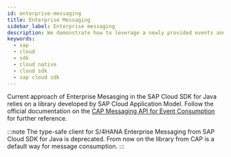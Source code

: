 ```yaml
---
id: enterprise-messaging
title: Enterprise Messaging
sidebar_label: Enterprise messaging
description: We demonstrate how to leverage a newly provided events and messaging library developed by Cloud Application Programming colleagues in the context of Cloud SDK for Java.
keywords:
  - sap
  - cloud
  - sdk
  - cloud native
  - cloud sdk
  - sap cloud sdk
---
```


Current approach of Enterprise Mesasging in the SAP Cloud SDK for Java relies on a library developed by SAP Cloud Application Model. Follow the official documentation on the [CAP Messaging API for Event Consumption](https://cap.cloud.sap/docs/java/) for further reference.

:::note
The type-safe client for S/4HANA Enterprise Messaging from SAP Cloud SDK for Java is deprecated. From now on the library from CAP is a default way for message consumption.
:::
